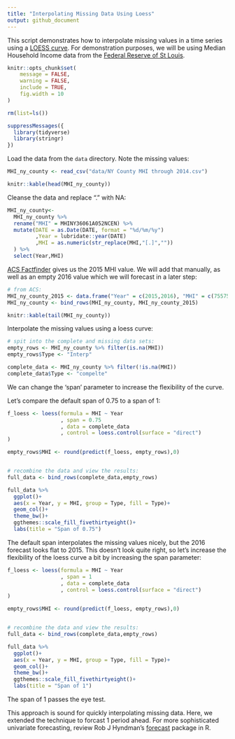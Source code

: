 ```yaml
---
title: "Interpolating Missing Data Using Loess"
output: github_document
---
```


This script demonstrates how to interpolate missing values in a time series using a [LOESS curve](https://en.wikipedia.org/wiki/Local_regression). For demonstration purposes, we will be using Median Household Income data from the [Federal Reserve of St Louis](https://fred.stlouisfed.org/series/MHINY36061A052NCEN).

```r
knitr::opts_chunk$set(
	message = FALSE,
	warning = FALSE,
	include = TRUE,
	fig.width = 10
)

rm(list=ls())

suppressMessages({
  library(tidyverse)
  library(stringr)
})

```


Load the data from the `data` directory. Note the missing values:

```r
MHI_ny_county <- read_csv("data/NY County MHI through 2014.csv")

knitr::kable(head(MHI_ny_county))

```


Cleanse the data and replace "." with NA:

```r
MHI_ny_county<- 
  MHI_ny_county %>% 
  rename("MHI" = MHINY36061A052NCEN) %>% 
  mutate(DATE = as.Date(DATE, format = "%d/%m/%y")
         ,Year = lubridate::year(DATE)
         ,MHI = as.numeric(str_replace(MHI,"[.]",""))
  ) %>% 
  select(Year,MHI)
```


[ACS Factfinder](https://factfinder.census.gov/faces/nav/jsf/pages/index.xhtml) gives us the 2015 MHI value. We will add that manually, as well as an empty 2016 value which we will forecast in a later step:

```r
# from ACS:
MHI_ny_county_2015 <- data.frame("Year" = c(2015,2016), "MHI" = c(75575,NA))
MHI_ny_county <- bind_rows(MHI_ny_county, MHI_ny_county_2015)

knitr::kable(tail(MHI_ny_county))

```

Interpolate the missing values using a loess curve:

```r
# spit into the complete and missing data sets:
empty_rows <- MHI_ny_county %>% filter(is.na(MHI))
empty_rows$Type <- "Interp"

complete_data <- MHI_ny_county %>% filter(!is.na(MHI))
complete_data$Type <- "compelte"
```



We can change the 'span' parameter to increase the flexibility of the curve. 

Let's compare the default span of 0.75 to a span of 1:

```r
f_loess <- loess(formula = MHI ~ Year
                 , span = 0.75
                 , data = complete_data
                 , control = loess.control(surface = "direct")
)

empty_rows$MHI <- round(predict(f_loess, empty_rows),0)


# recombine the data and view the results:
full_data <- bind_rows(complete_data,empty_rows)

full_data %>% 
  ggplot()+
  aes(x = Year, y = MHI, group = Type, fill = Type)+
  geom_col()+
  theme_bw()+
  ggthemes::scale_fill_fivethirtyeight()+
  labs(title = "Span of 0.75")

```

The default span interpolates the missing values nicely, but the 2016 forecast looks flat to 2015. This doesn't look quite right, so let's increase the flexibility of the loess curve a bit by increasing the span parameter:

```r
f_loess <- loess(formula = MHI ~ Year
                 , span = 1
                 , data = complete_data
                 , control = loess.control(surface = "direct")
)

empty_rows$MHI <- round(predict(f_loess, empty_rows),0)


# recombine the data and view the results:
full_data <- bind_rows(complete_data,empty_rows)

full_data %>% 
  ggplot()+
  aes(x = Year, y = MHI, group = Type, fill = Type)+
  geom_col()+
  theme_bw()+
  ggthemes::scale_fill_fivethirtyeight()+
  labs(title = "Span of 1")

```

The span of 1 passes the eye test. 

This approach is sound for quickly interpolating missing data. Here, we extended the technique to forcast 1 period ahead. For more sophisticated univariate forecasting, review Rob J Hyndman's [forecast](https://www.otexts.org/fpp) package in R.



